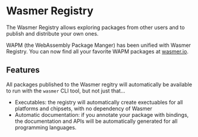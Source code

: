 
# Wasmer Registry

The Wasmer Registry allows exploring packages from other users and to publish and distribute your own ones.

<Callout type="info">
    WAPM (the WebAssembly Package Manger) has been unified with Wasmer Registry. You can now find all your favorite WAPM packages at <a href="https://wasmer.io">wasmer.io</a>.
</Callout>

## Features

All packages published to the Wasmer regitry will automatically be available to run with the `wasmer` CLI tool, but not just that...
* Executables: the registry will automatically create exectuables for all platforms and chipsets, with no dependency of Wasmer
* Automatic documentation: if you annotate your package with bindings, the documentation and APIs will be automatically generated for all programming languages.
